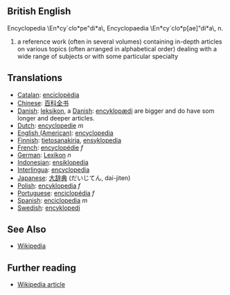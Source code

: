 ==British English==
Encyclopedia \En*cy`clo*pe"di*a\, Encyclopaedia
\En*cy`clo*p[ae]"di*a\, n.
# a reference work (often in several volumes) containing in-depth articles on various topics (often arranged in alphabetical order) dealing with a wide range of subjects or with some particular specialty

==Translations==
*[[Catalan]]: [[enciclopèdia]]
*[[Chinese]]: [[百科全书]]
*[[Danish]]: [[leksikon]], a [[Danish]]: [[encyklopædi]] are bigger and do have som longer and deeper articles.
*[[Dutch]]: [[encyclopedie]] ''m''
*[[English (American)]]: [[encyclopedia]]
*[[Finnish]]: [[tietosanakirja]], [[ensyklopedia]]
*[[French]]: [[encyclopédie]] ''f''
*[[German]]: [[Lexikon]] ''n''
*[[Indonesian]]: [[ensiklopedia]]
*[[Interlingua]]: [[encyclopedia]]
*[[Japanese]]: [[大辞典]] (だいじてん, dai-jiten)
*[[Polish]]: [[encyklopedia]] ''f''
*[[Portuguese]]: [[enciclopédia]] ''f''
*[[Spanish]]: [[enciclopedia]] ''m''
*[[Swedish]]: [[encyklopedi]]

==See Also==

* [[Wikipedia]]

== Further reading ==
* [[en:Encyclopedia|Wikipedia article]]